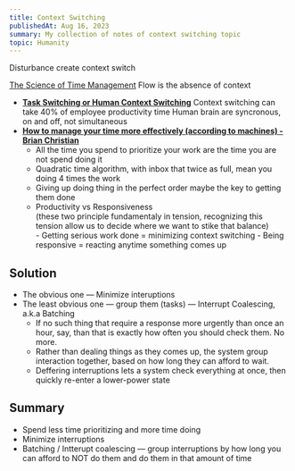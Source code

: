 ```yaml
---
title: Context Switching
publishedAt: Aug 16, 2023
summary: My collection of notes of context switching topic
topic: Humanity
---
```


Disturbance create context switch

[The Science of Time Management](https://towardsdatascience.com/the-science-of-time-management-7297600e8a0e)
Flow is the absence of context

- **[Task Switching or Human Context Switching](https://www.youtube.com/watch?v=0b02-_Wkpwo)**
  Context switching can take 40% of employee productivity time
  Human brain are syncronous, on and off, not simultaneous
- **[How to manage your time more effectively (according to machines) - Brian Christian](https://www.youtube.com/watch?v=iDbdXTMnOmE)**
  - All the time you spend to prioritize your work are the time you are not spend doing it
  - Quadratic time algorithm, with inbox that twice as full, mean you doing 4 times the work
  - Giving up doing thing in the perfect order maybe the key to getting them done
  - Productivity vs Responsiveness
    <aside className="text-action border border-zinc-500 px-4 rounded-md">
    	(these two principle fundamentaly in tension, recognizing this tension allow us to decide where we want to stike that balance)
    </aside>
    - Getting serious work done = minimizing context switching - Being responsive = reacting anytime something comes up

## Solution

- The obvious one — Minimize interuptions
- The least obvious one — group them (tasks) — Interrupt Coalescing, a.k.a Batching
  - If no such thing that require a response more urgently than once an hour, say, than that is exactly how often you should check them. No more.
  - Rather than dealing things as they comes up, the system group interaction together, based on how long they can afford to wait.
  - Deffering interruptions lets a system check everything at once, then quickly re-enter a lower-power state

## Summary

- Spend less time prioritizing and more time doing
- Minimize interruptions
- Batching / Intterupt coalescing — group interruptions by how long you can afford to NOT do them and do them in that amount of time
